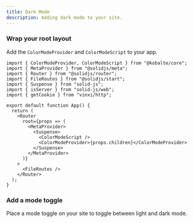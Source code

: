 ```yaml
---
title: Dark Mode
description: Adding dark mode to your site.
---
```


<Step>

### Wrap your root layout

Add the `ColorModeProvider` and `ColorModeScript` to your app.

```tsx {1,15-16} title="src/app.tsx"
import { ColorModeProvider, ColorModeScript } from "@kobalte/core";
import { MetaProvider } from "@solidjs/meta";
import { Router } from "@solidjs/router";
import { FileRoutes } from "@solidjs/start";
import { Suspense } from "solid-js";
import { isServer } from "solid-js/web";
import { getCookie } from "vinxi/http";

export default function App() {
  return (
    <Router
      root={props => (
        <MetaProvider>
          <Suspense>
            <ColorModeScript />
            <ColorModeProvider>{props.children}</ColorModeProvider>
          </Suspense>
        </MetaProvider>
      )}
    >
      <FileRoutes />
    </Router>
  );
}
```

### Add a mode toggle

Place a mode toggle on your site to toggle between light and dark mode.

</Step>
